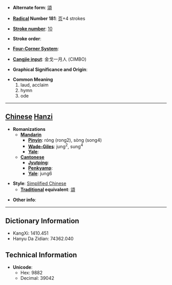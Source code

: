 * '''Alternate form''': [[頌]]

* '''[[Wiktionary:Chinese radical index| Radical]] Number 181''': [[Wiktionary:Chinese radical index 页|页]]+4 strokes

* '''[[Wiktionary:Chinese total strokes index|Stroke number]]''': [[Wiktionary:Chinese total strokes index 10|10]]

* '''Stroke order''': 

* '''[[Wiktionary:Chinese four corner index|Four-Corner System]]''': 

* '''[[Wiktionary:Chinese Cangjie index|Cangjie input]]''': 金戈一月人 (CIMBO)

* '''Graphical Significance and Origin''': 

* '''Common Meaning'''
*#laud, acclaim
*# hymn
*# ode


----

== [[Chinese]] [[Hanzi]] ==

* '''Romanizations'''
** '''[[Mandarin]]'''
*** '''[[Pinyin]]''': róng (rong2), sòng (song4)
*** '''[[Wade-Giles]]''': jung<sup>2</sup>, sung<sup>4</sup>
*** '''[[Yale]]''': 
** '''[[Cantonese]]'''
*** '''[[Jyutping]]''':
*** '''[[Penkyamp]]''': 
*** '''[[Yale]]''': jung6

* '''Style''': [[Simplified Chinese]] 
** '''[[Traditional Chinese|Traditional]] equivalent''': [[頌]]

* '''Other info''': 

----

== Dictionary Information ==

* KangXi: 1410.451
* Hanyu Da Zidian: 74362.040

== Technical Information ==

* '''Unicode''':
** Hex: 9882
** Decimal: 39042